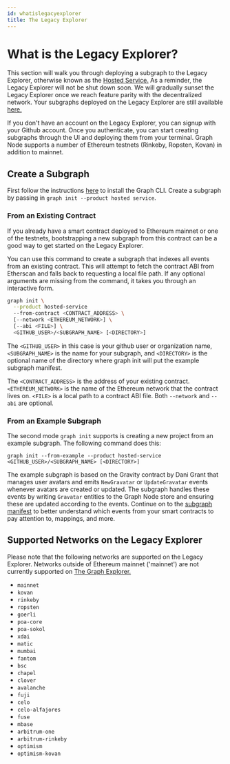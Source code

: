 ```yaml
---
id: whatislegacyexplorer
title: The Legacy Explorer
---
```


# What is the Legacy Explorer?

This section will walk you through deploying a subgraph to the Legacy Explorer, otherwise known as the [Hosted Service.](https://thegraph.com/legacy-explorer/) As a reminder, the Legacy Explorer will not be shut down soon. We will gradually sunset the Legacy Explorer once we reach feature parity with the decentralized network. Your subgraphs deployed on the Legacy Explorer are still available [here.](https://thegraph.com/legacy-explorer/) 

If you don't have an account on the Legacy Explorer, you can signup with your Github account. Once you authenticate, you can start creating subgraphs through the UI and deploying them from your terminal. Graph Node supports a number of Ethereum testnets (Rinkeby, Ropsten, Kovan) in addition to mainnet.

## Create a Subgraph 
First follow the instructions [here](https://thegraph.com/docs/developer/define-subgraph-hosted) to install the Graph CLI. Create a subgraph by passing in `graph init --product hosted service`. 

### From an Existing Contract
If you already have a smart contract deployed to Ethereum mainnet or one of the testnets, bootstrapping a new subgraph from this contract can be a good way to get started on the Legacy Explorer. 

You can use this command to create a subgraph that indexes all events from an existing contract. This will attempt to fetch the contract ABI from Etherscan and falls back to requesting a local file path. If any optional arguments are missing from the command, it takes you through an interactive form. 

```sh
graph init \
  --product hosted-service
  --from-contract <CONTRACT_ADDRESS> \
  [--network <ETHEREUM_NETWORK>] \
  [--abi <FILE>] \
  <GITHUB_USER>/<SUBGRAPH_NAME> [<DIRECTORY>]
```

The `<GITHUB_USER>` in this case is your github user or organization name, `<SUBGRAPH_NAME>` is the name for your subgraph, and `<DIRECTORY>` is the optional name of the directory where graph init will put the example subgraph manifest.

The `<CONTRACT_ADDRESS>` is the address of your existing contract. `<ETHEREUM_NETWORK>` is the name of the Ethereum network that the contract lives on. `<FILE>` is a local path to a contract ABI file. Both `--network` and `--abi` are optional.

### From an Example Subgraph
The second mode `graph init` supports is creating a new project from an example subgraph. The following command does this:

```
graph init --from-example --product hosted-service <GITHUB_USER>/<SUBGRAPH_NAME> [<DIRECTORY>]
```

The example subgraph is based on the Gravity contract by Dani Grant that manages user avatars and emits `NewGravatar` or `UpdateGravatar` events whenever avatars are created or updated. The subgraph handles these events by writing `Gravatar` entities to the Graph Node store and ensuring these are updated according to the events. Continue on to the [subgraph manifest](https://thegraph.com/docs/developer/create-subgraph-hosted#the-subgraph-manifest) to better understand which events from your smart contracts to pay attention to, mappings, and more. 


## Supported Networks on the Legacy Explorer
Please note that the following networks are supported on the Legacy Explorer. Networks outside of Ethereum mainnet ('mainnet') are not currently supported on [The Graph Explorer.](https://thegraph.com/explorer)

- `mainnet`
- `kovan`
- `rinkeby`
- `ropsten`
- `goerli`
- `poa-core`
- `poa-sokol`
- `xdai`
- `matic`
- `mumbai`
- `fantom`
- `bsc`
- `chapel`
- `clover`
- `avalanche`
- `fuji`
- `celo`
- `celo-alfajores`
- `fuse`
- `mbase`
- `arbitrum-one`
- `arbitrum-rinkeby`
- `optimism`
- `optimism-kovan`
